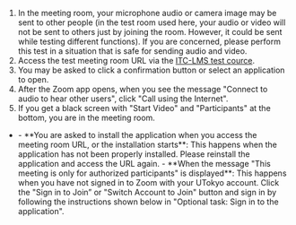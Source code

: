 
1. In the meeting room, your microphone audio or camera image may be sent to other people (in the test room used here, your audio or video will not be sent to others just by joining the room. However, it could be sent while testing different functions). If you are concerned, please perform this test in a situation that is safe for sending audio and video.
2. Access the test meeting room URL via the [ITC-LMS test cource](https://itc-lms.ecc.u-tokyo.ac.jp/lms/course?idnumber=20197J919010V02).
3. You may be asked to click a confirmation button or select an application to open.
4. After the Zoom app opens, when you see the message "Connect to audio to hear other users", click "Call using the Internet".
5. If you get a black screen with "Start Video" and "Participants" at the bottom, you are in the meeting room.

- <Help lang="ja" support={props.support}>
    - **You are asked to install the application when you access the meeting room URL, or the installation starts**: This happens when the application has not been properly installed. Please reinstall the application and access the URL again.
    - **When the message "This meeting is only for authorized participants" is displayed**: This happens when you have not signed in to Zoom with your UTokyo account. Click the "Sign in to Join” or "Switch Account to Join" button and sign in by following the instructions shown below in "Optional task: Sign in to the application".
  </Help>
